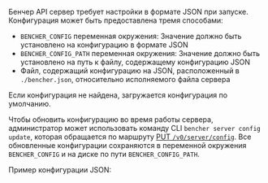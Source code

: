 Бенчер API сервер требует настройки в формате JSON при запуске.
Конфигурация может быть предоставлена тремя способами:
- `BENCHER_CONFIG` переменная окружения: Значение должно быть установлено на конфигурацию в формате JSON
- `BENCHER_CONFIG_PATH` переменная окружения: Значение должно быть установлено на путь к файлу, содержащему конфигурацию JSON
- Файл, содержащий конфигурацию на JSON, расположенный в `./bencher.json`, относительно исполняемого файла сервера

Если конфигурация не найдена, загружается конфигурация по умолчанию.

Чтобы обновить конфигурацию во время работы сервера,
администратор может использовать команду CLI `bencher server config update`,
которая обращается по маршруту [PUT `/v0/server/config`](/docs/reference/api).
Все обновленные конфигурации сохраняются в переменной окружения `BENCHER_CONFIG`
и на диске по пути `BENCHER_CONFIG_PATH`.

Пример конфигурации JSON:
